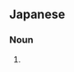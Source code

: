 ==Japanese==
{{ja-kanjitab|くま|の|み|yomi=k}}

===Noun===
{{ja-noun|くまのみ|クマノミ}}

# {{alternative spelling of|熊の実|lang=ja}}